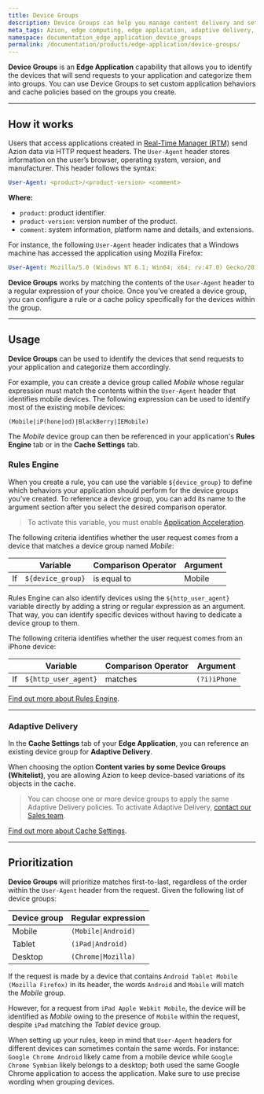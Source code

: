 ```yaml
---
title: Device Groups
description: Device Groups can help you manage content delivery and set specific behaviors according to the devices that access your application.
meta_tags: Azion, edge computing, edge application, adaptive delivery, rules engine, user-agent, device
namespace: documentation_edge_application_device_groups
permalink: /documentation/products/edge-application/device-groups/
---
```


**Device Groups** is an **Edge Application** capability that allows you to identify the devices that will send requests to your application and categorize them into groups. You can use Device Groups to set custom application behaviors and cache policies based on the groups you create.

---

## How it works

Users that access applications created in [Real-Time Manager (RTM)](https://manager.azion.com) send Azion data via HTTP request headers. The `User-Agent` header stores information on the user’s browser, operating system, version, and manufacturer. This header follows the syntax:

```yaml
User-Agent: <product>/<product-version> <comment>
```

**Where:**

- `product`: product identifier.
- `product-version`: version number of the product.
- `comment`: system information, platform name and details, and extensions.

For instance, the following `User-Agent` header indicates that a Windows machine has accessed the application using Mozilla Firefox:

```yaml
User-Agent: Mozilla/5.0 (Windows NT 6.1; Win64; x64; rv:47.0) Gecko/20100101 Firefox/47.0
```

**Device Groups** works by matching the contents of the `User-Agent` header to a regular expression of your choice. Once you've created a device group, you can configure a rule or a cache policy specifically for the devices within the group.

---

## Usage

**Device Groups** can be used to identify the devices that send requests to your application and categorize them accordingly.

For example, you can create a device group called *Mobile* whose regular expression must match the contents within the `User-Agent` header that identifies mobile devices. The following expression can be used to identify most of the existing mobile devices:

```
(Mobile|iP(hone|od)|BlackBerry|IEMobile)
```

The *Mobile* device group can then be referenced in your application's **Rules Engine** tab or in the **Cache Settings** tab.

### Rules Engine

When you create a rule, you can use the variable `${device_group}` to define which behaviors your application should perform for the device groups you’ve created. To reference a device group, you can add its name to the argument section after you select the desired comparison operator.

> To activate this variable, you must enable [Application Acceleration](/en/documentation/products/edge-application/application-acceleration/).

The following criteria identifies whether the user request comes from a device that matches a device group named *Mobile*:

|  | Variable | Comparison Operator | Argument |
| --- | --- | --- | --- |
| If | `${device_group}` | is equal to | Mobile |

Rules Engine can also identify devices using the `${http_user_agent}` variable directly by adding a string or regular expression as an argument. That way, you can identify specific devices without having to dedicate a device group to them.

The following criteria identifies whether the user request comes from an iPhone device:

|  | Variable | Comparison Operator | Argument |
| --- | --- | --- | --- |
| If | `${http_user_agent}` | matches | `(?i)iPhone` |

[Find out more about Rules Engine](/en/documentation/products/edge-application/rules-engine/).

---

### Adaptive Delivery

In the **Cache Settings** tab of your **Edge Application**, you can reference an existing device group for **Adaptive Delivery**.

When choosing the option **Content varies by some Device Groups (Whitelist)**, you are allowing Azion to keep device-based variations of its objects in the cache.

> You can choose one or more device groups to apply the same Adaptive Delivery policies. To activate Adaptive Delivery, [contact our Sales team](https://www.azion.com/en/contact-sales).

[Find out more about Cache Settings](/en/documentation/products/edge-application/edge-caching/#advanced-cache-key).

---

## Prioritization

**Device Groups** will prioritize matches first-to-last, regardless of the order within the `User-Agent` header from the request. Given the following list of device groups:

| Device group | Regular expression |
| --- | --- |
| Mobile | `(Mobile\|Android)` |
| Tablet | `(iPad\|Android)` |
| Desktop | `(Chrome\|Mozilla)` |

If the request is made by a device that contains `Android Tablet Mobile (Mozilla Firefox)` in its header, the words `Android` and `Mobile` will match the *Mobile* group.

However, for a request from `iPad Apple Webkit Mobile`, the device will be identified as *Mobile* owing to the presence of `Mobile` within the request, despite `iPad` matching the *Tablet* device group.

When setting up your rules, keep in mind that `User-Agent` headers for different devices can sometimes contain the same words. For instance: `Google Chrome Android` likely came from a mobile device while `Google Chrome Symbian` likely belongs to a desktop; both used the same Google Chrome application to access the application. Make sure to use precise wording when grouping devices.
